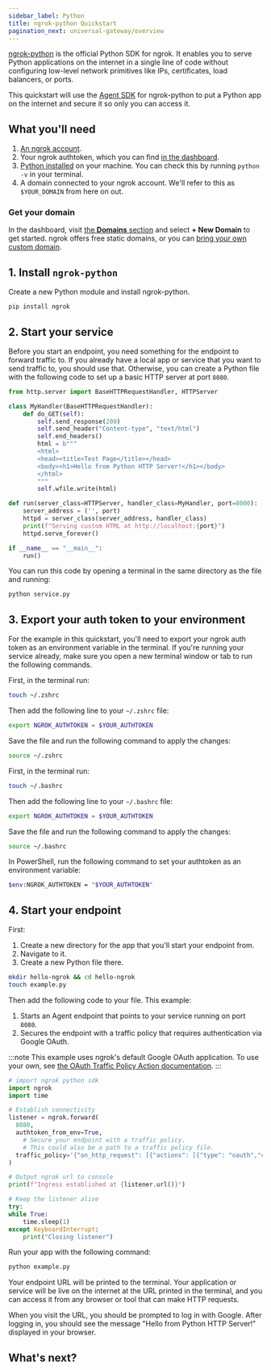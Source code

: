 ```yaml
---
sidebar_label: Python
title: ngrok-python Quickstart
pagination_next: universal-gateway/overview
---
```



[ngrok-python](https://ngrok.github.io/ngrok-python/index.html) is the official Python SDK for ngrok. It enables you to serve Python applications on the internet in a single line of code without configuring low-level network primitives like IPs, certificates, load balancers, or ports.

This quickstart will use the [Agent SDK](/agent-sdks/) for ngrok-python to put a Python app on the internet and secure it so only you can access it.

## What you'll need

1. [An ngrok account](https://dashboard.ngrok.com/signup).
1. Your ngrok authtoken, which you can find [in the dashboard](https://dashboard.ngrok.com/get-started/your-authtoken).
1. [Python installed](https://www.python.org/downloads/) on your machine. You can check this by running `python -v` in your terminal.
1. A domain connected to your ngrok account. We'll refer to this as `$YOUR_DOMAIN` from here on out.

### Get your domain

In the dashboard, visit [the **Domains** section](https://dashboard.ngrok.com/domains) and select **+ New Domain** to get started. ngrok offers free static domains, or you can [bring your own custom domain](/docs/universal-gateway/custom-domains/).

## 1. Install `ngrok-python`

Create a new Python module and install ngrok-python.

```bash
pip install ngrok
```

## 2. Start your service

Before you start an endpoint, you need something for the endpoint to forward traffic to. If you already have a local app or service that you want to send traffic to, you should use that. Otherwise, you can create a Python file with the following code to set up a basic HTTP server at port `8080`.

```python filename="service.py"
from http.server import BaseHTTPRequestHandler, HTTPServer

class MyHandler(BaseHTTPRequestHandler):
    def do_GET(self):
        self.send_response(200)
        self.send_header("Content-type", "text/html")
        self.end_headers()
        html = b"""
        <html>
        <head><title>Test Page</title></head>
        <body><h1>Hello from Python HTTP Server!</h1></body>
        </html>
        """
        self.wfile.write(html)

def run(server_class=HTTPServer, handler_class=MyHandler, port=8000):
    server_address = ('', port)
    httpd = server_class(server_address, handler_class)
    print(f"Serving custom HTML at http://localhost:{port}")
    httpd.serve_forever()

if __name__ == "__main__":
    run()
```

You can run this code by opening a terminal in the same directory as the file and running:

```bash
python service.py
```

## 3. Export your auth token to your environment

For the example in this quickstart, you'll need to export your ngrok auth token as an environment variable in the terminal. If you're running your service already, make sure you open a new terminal window or tab to run the following commands.

<Tabs groupId="os" queryString="os">
<TabItem value="macos" label="Mac OS" default>

First, in the terminal run:

```bash
touch ~/.zshrc
```

Then add the following line to your `~/.zshrc` file:

```bash
export NGROK_AUTHTOKEN = $YOUR_AUTHTOKEN
```

Save the file and run the following command to apply the changes:

```bash
source ~/.zshrc
```

</TabItem>
<TabItem value="linux" label="Debian Linux">

First, in the terminal run:

```bash
touch ~/.bashrc
```

Then add the following line to your `~/.bashrc` file:

```bash
export NGROK_AUTHTOKEN = $YOUR_AUTHTOKEN
```

Save the file and run the following command to apply the changes:

```bash
source ~/.bashrc
```

</TabItem>
<TabItem value="windows" label="Windows">

In PowerShell, run the following command to set your authtoken as an environment variable:

```bash
$env:NGROK_AUTHTOKEN = "$YOUR_AUTHTOKEN"
```

</TabItem>
</Tabs>

## 4. Start your endpoint

First:

1. Create a new directory for the app that you'll start your endpoint from.
1. Navigate to it.
1. Create a new Python file there.

```bash
mkdir hello-ngrok && cd hello-ngrok
touch example.py
```

Then add the following code to your file. This example:

1. Starts an Agent endpoint that points to your service running on port `8080`.
1. Secures the endpoint with a traffic policy that requires authentication via Google OAuth.

:::note
This example uses ngrok's default Google OAuth application. To use your own, see [the OAuth Traffic Policy Action documentation](/docs/traffic-policy/actions/oauth/#google-example).
:::

```python filename="example.py"
# import ngrok python sdk
import ngrok
import time

# Establish connectivity
listener = ngrok.forward(
  8080,
  authtoken_from_env=True,
	# Secure your endpoint with a traffic policy.
	# This could also be a path to a traffic policy file.
  traffic_policy='{"on_http_request": [{"actions": [{"type": "oauth","config": {"provider": "google"}}]}]}'
)

# Output ngrok url to console
print(f"Ingress established at {listener.url()}")

# Keep the listener alive
try:
while True:
    time.sleep(1)
except KeyboardInterrupt:
    print("Closing listener")
```

Run your app with the following command:

```bash
python example.py
```

Your endpoint URL will be printed to the terminal. Your application or service will be live on the internet at the URL printed in the terminal, and you can access it from any browser or tool that can make HTTP requests.

When you visit the URL, you should be prompted to log in with Google. After logging in, you should see the message "Hello from Python HTTP Server!" displayed in your browser.

## What's next?
